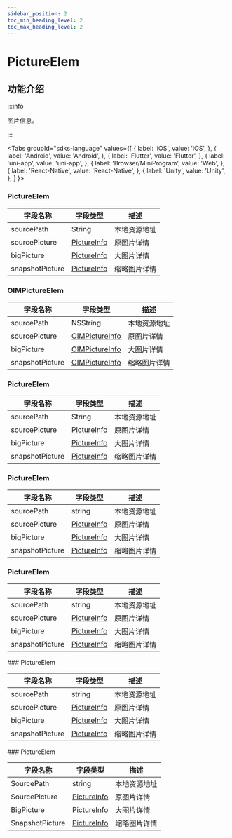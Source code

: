 ```yaml
---
sidebar_position: 2
toc_min_heading_level: 2
toc_max_heading_level: 2
---
```


# PictureElem

## 功能介绍

:::info

图片信息。

:::

<Tabs
groupId="sdks-language"
values={[
{ label: 'iOS', value: 'iOS', },
{ label: 'Android', value: 'Android', },
{ label: 'Flutter', value: 'Flutter', },
{ label: 'uni-app', value: 'uni-app', },
{ label: 'Browser/MiniProgram', value: 'Web', },
{ label: 'React-Native', value: 'React-Native', },
{ label: 'Unity', value: 'Unity', },
]
}>

<TabItem value="Flutter">

### PictureElem

| 字段名称        | 字段类型                                               | 描述         |
| --------------- | ------------------------------------------------------ | ------------ |
| sourcePath      | String                                                 | 本地资源地址 |
| sourcePicture   | [PictureInfo](docs/sdks/class/message/pictureInfo.mdx) | 原图片详情   |
| bigPicture      | [PictureInfo](docs/sdks/class/message/pictureInfo.mdx) | 大图片详情   |
| snapshotPicture | [PictureInfo](docs/sdks/class/message/pictureInfo.mdx) | 缩略图片详情 |

</TabItem>

<TabItem value="iOS">

### OIMPictureElem

| 字段名称        | 字段类型                                                  | 描述         |
| --------------- | --------------------------------------------------------- | ------------ |
| sourcePath      | NSString                                                  | 本地资源地址 |
| sourcePicture   | [OIMPictureInfo](docs/sdks/class/message/pictureInfo.mdx) | 原图片详情   |
| bigPicture      | [OIMPictureInfo](docs/sdks/class/message/pictureInfo.mdx) | 大图片详情   |
| snapshotPicture | [OIMPictureInfo](docs/sdks/class/message/pictureInfo.mdx) | 缩略图片详情 |

</TabItem>

<TabItem value="Android">

### PictureElem

| 字段名称        | 字段类型                                               | 描述         |
| --------------- | ------------------------------------------------------ | ------------ |
| sourcePath      | String                                                 | 本地资源地址 |
| sourcePicture   | [PictureInfo](docs/sdks/class/message/pictureInfo.mdx) | 原图片详情   |
| bigPicture      | [PictureInfo](docs/sdks/class/message/pictureInfo.mdx) | 大图片详情   |
| snapshotPicture | [PictureInfo](docs/sdks/class/message/pictureInfo.mdx) | 缩略图片详情 |

</TabItem>

<TabItem value="Web">

### PictureElem

| 字段名称        | 字段类型                                               | 描述         |
| --------------- | ------------------------------------------------------ | ------------ |
| sourcePath      | string                                                 | 本地资源地址 |
| sourcePicture   | [PictureInfo](docs/sdks/class/message/pictureInfo.mdx) | 原图片详情   |
| bigPicture      | [PictureInfo](docs/sdks/class/message/pictureInfo.mdx) | 大图片详情   |
| snapshotPicture | [PictureInfo](docs/sdks/class/message/pictureInfo.mdx) | 缩略图片详情 |

</TabItem>

<TabItem value="uni-app">

### PictureElem

| 字段名称        | 字段类型                                               | 描述         |
| --------------- | ------------------------------------------------------ | ------------ |
| sourcePath      | string                                                 | 本地资源地址 |
| sourcePicture   | [PictureInfo](docs/sdks/class/message/pictureInfo.mdx) | 原图片详情   |
| bigPicture      | [PictureInfo](docs/sdks/class/message/pictureInfo.mdx) | 大图片详情   |
| snapshotPicture | [PictureInfo](docs/sdks/class/message/pictureInfo.mdx) | 缩略图片详情 |

</TabItem>

<TabItem value="React-Native">
### PictureElem

| 字段名称        | 字段类型                                               | 描述         |
| --------------- | ------------------------------------------------------ | ------------ |
| sourcePath      | string                                                 | 本地资源地址 |
| sourcePicture   | [PictureInfo](docs/sdks/class/message/pictureInfo.mdx) | 原图片详情   |
| bigPicture      | [PictureInfo](docs/sdks/class/message/pictureInfo.mdx) | 大图片详情   |
| snapshotPicture | [PictureInfo](docs/sdks/class/message/pictureInfo.mdx) | 缩略图片详情 |

</TabItem>

<TabItem value="Unity">
### PictureElem

| 字段名称        | 字段类型                                               | 描述         |
| --------------- | ------------------------------------------------------ | ------------ |
| SourcePath      | string                                                 | 本地资源地址 |
| SourcePicture   | [PictureInfo](docs/sdks/class/message/pictureInfo.mdx) | 原图片详情   |
| BigPicture      | [PictureInfo](docs/sdks/class/message/pictureInfo.mdx) | 大图片详情   |
| SnapshotPicture | [PictureInfo](docs/sdks/class/message/pictureInfo.mdx) | 缩略图片详情 |

</TabItem>



</Tabs>
